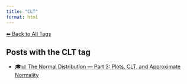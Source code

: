 ```yaml
---
title: "CLT"
format: html
---
```


[⬅ Back to All Tags](../tags.qmd)

## Posts with the **CLT** tag

- [🎓📊 The Normal Distribution — Part 3: Plots, CLT, and Approximate Normality](/posts/courses/statistics/normal_distribution/part-3/normal-distribution-part3.html)

